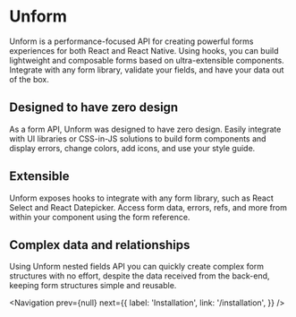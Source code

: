 
# Unform

Unform is a performance-focused API for creating powerful forms experiences for
both React and React Native. Using hooks, you can build lightweight and composable
forms based on ultra-extensible components. Integrate with any form library,
validate your fields, and have your data out of the box.

## Designed to have zero design

As a form API, Unform was designed to have zero design. Easily integrate with
UI libraries or CSS-in-JS solutions to build form components and display errors,
change colors, add icons, and use your style guide.

## Extensible

Unform exposes hooks to integrate with any form library, such as React Select
and React Datepicker. Access form data, errors, refs, and more from
within your component using the form reference.

## Complex data and relationships

Using Unform nested fields API you can quickly create complex form structures
with no effort, despite the data received from the back-end, keeping form
structures simple and reusable.

<Navigation
  prev={null}
  next={{
    label: 'Installation',
    link: '/installation',
  }}
/>
